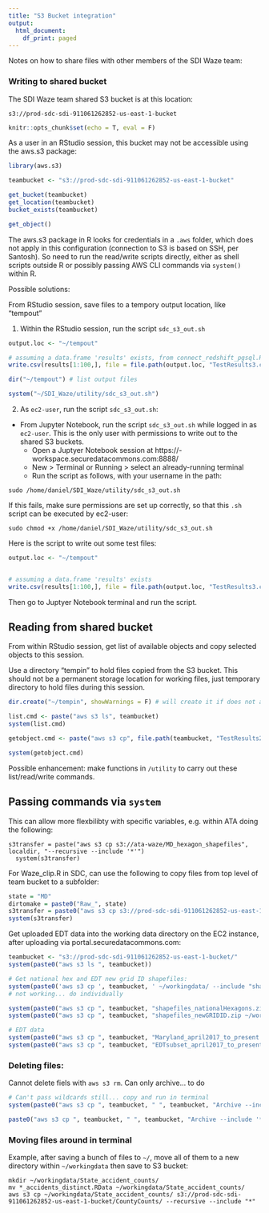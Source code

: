 ```yaml
---
title: "S3 Bucket integration"
output:
  html_document:
    df_print: paged
---
```


Notes on how to share files with other members of the SDI Waze team:

### Writing to shared bucket

The SDI Waze team shared S3 bucket is at this location:
```
s3://prod-sdc-sdi-911061262852-us-east-1-bucket
```

```r
knitr::opts_chunk$set(echo = T, eval = F)
```

As a user in an RStudio session, this bucket may not be accessible using the aws.s3 package:
```r
library(aws.s3)

teambucket <- "s3://prod-sdc-sdi-911061262852-us-east-1-bucket"

get_bucket(teambucket)
get_location(teambucket)
bucket_exists(teambucket)

get_object()

```

The aws.s3 package in R looks for credentials in a `.aws` folder, which does not apply in this configuration (connection to S3 is based on SSH, per Santosh). So need to run the read/write scripts directly, either as shell scripts outside R or possibly passing AWS CLI commands via `system()` within R.


Possible solutions: 

From RStudio session, save files to a tempory output location, like "tempout"

1. Within the RStudio session, run the script `sdc_s3_out.sh`

```r
output.loc <- "~/tempout"

# assuming a data.frame 'results' exists, from connect_redshift_pgsql.R
write.csv(results[1:100,], file = file.path(output.loc, "TestResults3.csv"), row.names = F)

dir("~/tempout") # list output files

system("~/SDI_Waze/utility/sdc_s3_out.sh")

```






2. As `ec2-user`, run the script `sdc_s3_out.sh`:
- From Jupyter Notebook, run the script `sdc_s3_out.sh` while logged in as `ec2-user`. This is the only user with permissions to write out to the shared S3 buckets.
  + Open a Juptyer Notebook session at https://<username>-workspace.securedatacommons.com:8888/
  + New > Terminal or Running > select an already-running terminal
  + Run the script as follows, with your username in the path:
  
```
sudo /home/daniel/SDI_Waze/utility/sdc_s3_out.sh
```

If this fails, make sure permissions are set up correctly, so that this `.sh` script can be executed by ec2-user:

```
sudo chmod +x /home/daniel/SDI_Waze/utility/sdc_s3_out.sh
```

Here is the script to write out some test files:

```r
output.loc <- "~/tempout"


# assuming a data.frame 'results' exists
write.csv(results[1:100,], file = file.path(output.loc, "TestResults3.csv"), row.names = F)
```

Then go to Juptyer Notebook terminal and run the script.


## Reading from shared bucket

From within RStudio session, get list of available objects and copy selected objects to this session.

Use a directory "tempin" to hold files copied from the S3 bucket. This should not be a permanent storage location for working files, just temporary directory to hold files during this session. 


```r
dir.create("~/tempin", showWarnings = F) # will create it if does not already exist, will skip if already exists

list.cmd <- paste("aws s3 ls", teambucket)
system(list.cmd)

getobject.cmd <- paste("aws s3 cp", file.path(teambucket, "TestResults2.csv"), "~/tempin")

system(getobject.cmd)
```

Possible enhancement: make functions in `/utility` to carry out these list/read/write commands.


## Passing commands via `system`

This can allow more flexbilibty with specific variables, e.g. within ATA doing the following:

```
s3transfer = paste("aws s3 cp s3://ata-waze/MD_hexagon_shapefiles", localdir, "--recursive --include '*'")
  system(s3transfer)
```

For Waze_clip.R in SDC, can use the following to copy files from top level of team bucket to a subfolder:

```r
state = "MD"
dirtomake = paste0("Raw_", state)
s3transfer = paste0("aws s3 cp s3://prod-sdc-sdi-911061262852-us-east-1-bucket/ ", file.path("s3://prod-sdc-sdi-911061262852-us-east-1-bucket/", dirtomake), " --recursive --include '*.RData'")
system(s3transfer)
```

Get uploaded EDT data into the working data directory on the EC2 instance, after uploading via portal.securedatacommons.com:

```r
teambucket <- "s3://prod-sdc-sdi-911061262852-us-east-1-bucket/"
system(paste0("aws s3 ls ", teambucket))

# Get national hex and EDT new grid ID shapefiles:
system(paste0('aws s3 cp ', teambucket, ' ~/workingdata/ --include "shapefiles_*.zip"'))
# not working... do individually

system(paste0("aws s3 cp ", teambucket, "shapefiles_nationalHexagons.zip ~/workingdata/"))
system(paste0("aws s3 cp ", teambucket, "shapefiles_newGRIDID.zip ~/workingdata/"))

# EDT data
system(paste0("aws s3 cp ", teambucket, "Maryland_april2017_to_present.csv ~/workingdata/EDT"))
system(paste0("aws s3 cp ", teambucket, "EDTsubset_april2017_to_present.zip ~/workingdata/EDT"))

```

### Deleting files:
Cannot delete fiels with `aws s3 rm`. Can only archive... to do

```r
# Can't pass wildcards still... copy and run in terminal
system(paste0("aws s3 cp ", teambucket, " ", teambucket, "Archive --include '*.csv'"))

paste0("aws s3 cp ", teambucket, " ", teambucket, "Archive --include '*.csv'")


```


### Moving files around in terminal

Example, after saving a bunch of files to `~/`, move all of them to a new directory within `~/workingdata` then save to S3 bucket:

```
mkdir ~/workingdata/State_accident_counts/
mv *_accidents_distinct.RData ~/workingdata/State_accident_counts/
aws s3 cp ~/workingdata/State_accident_counts/ s3://prod-sdc-sdi-911061262852-us-east-1-bucket/CountyCounts/ --recursive --include "*"
```


